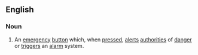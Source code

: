 ==English==
{{wikipedia}}

===Noun===
{{en-noun}}

# An [[emergency]] [[button]] which, when [[press]]ed, [[alert]]s [[authorities]] of [[danger]] or [[trigger]]s an [[alarm]] system.